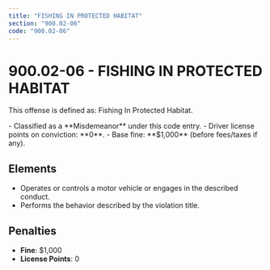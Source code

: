```yaml
---
title: "FISHING IN PROTECTED HABITAT"
section: "900.02-06"
code: "900.02-06"
---
```





# 900.02-06 - FISHING IN PROTECTED HABITAT

This offense is defined as: Fishing In Protected Habitat.

<Aside type="caution" title="Charge Type: Misdemeanor">
- Classified as a **Misdemeanor** under this code entry.
- Driver license points on conviction: **0**.
- Base fine: **$1,000** (before fees/taxes if any).
</Aside>

## Elements
- Operates or controls a motor vehicle or engages in the described conduct.
- Performs the behavior described by the violation title.

## Penalties
- **Fine**: $1,000
- **License Points**: 0
